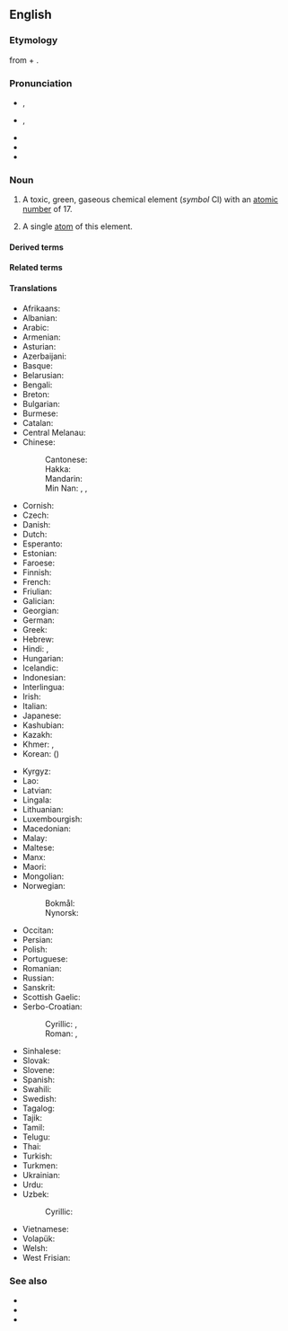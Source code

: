 ==English==
{{elements|en|Cl|sulfur|S|argon|Ar}}

===Etymology===
{{PIE root|en|ǵʰelh₃}}
{{coin|en|Humphry Davy|nat=British|occ=chemist|in=1810}} from {{der|en|grc|χλωρός||pale green}} + {{af|en|-ine}}.

===Pronunciation===
* {{a|GA}} {{enPR|klôʹrēn}}, {{IPA|en|/ˈklɔɹin/}}
* {{a|RP}} {{enPR|klôʹrēn}}, {{IPA|en|/ˈklɔːɹiːn/}}
* {{audio|en|en-us-chlorine.ogg|Audio (US)}}
* {{rhymes|en|ɔːɹiːn}}
* {{hyph|en|chlo|rine}}

===Noun===
{{en-noun|-|s}}
{{wikipedia}}

# {{senseid|en|Q688}}A toxic, green, gaseous chemical element (''symbol'' Cl) with an [[atomic number]] of 17.
#: {{syn|en|E925|q1=when used as a [[food additive]]}}
#: {{hyper|en|halogen}}
# {{lb|en|countable}} A single [[atom]] of this element.

====Derived terms====
{{col4|en
|{{l|en|antichlor}}, {{l|en|antichlore}}
|{{l|en|antichlorine}}
|{{l|en|chlor-}}, {{l|en|chloro-}}
|{{l|en|chloral}}
|{{l|en|chlorane}}
|{{l|en|chloric}}
|{{l|en|chloride}}
|{{l|en|chlorinate}}
|{{l|en|chlorination}}
|{{l|en|chlorine-35}}
|{{l|en|chlorine-36}}
|{{l|en|chlorine-37}}
|{{l|en|chlorine dioxide}}
|{{l|en|chlorine fluoride}}
|{{l|en|chlorine monofluoride}}
|{{l|en|chlorine oxide}}
|{{l|en|chlorine pentafluoride}}
|{{l|en|chlorine trifluoride}}
|{{l|en|chlorine water}}
|{{l|en|chloriniferous}}
|{{l|en|chlorinise}}, {{l|en|chlorinize}}
|{{l|en|chlorinous}}
|{{l|en|chlorite}}
|{{l|en|chloroid}}
|{{l|en|chlorous}}
|{{l|en|chloruret}}
|{{l|en|dichlorine}}
|{{l|en|organochlorine}}
}}

====Related terms====
{{col2|en
|chlorate
|chlorurated
}}

====Translations====
{{trans-top|id=Q688|chemical element}}
* Afrikaans: {{t+|af|chloor}}
* Albanian: {{t|sq|klor|m}}
* Arabic: {{t|ar|كُلُور|m}}
* Armenian: {{t+|hy|քլոր}}
* Asturian: {{t+|ast|cloru|m}}
* Azerbaijani: {{t|az|xlor}}
* Basque: {{t|eu|kloroa}}
* Belarusian: {{t|be|хлор|m}}
* Bengali: {{t|bn|ক্লোরিন}}
* Breton: {{t+|br|klor|m}}
* Bulgarian: {{t|bg|хлор|m}}
* Burmese: {{t|my|ကလိုရင်း}}
* Catalan: {{t+|ca|clor|m}}
* Central Melanau: {{t|mel|klorin}}
* Chinese:
*: Cantonese: {{t|yue|氯|tr=luk6}}
*: Hakka: {{t|hak|氯|tr=liu̍k}}
*: Mandarin: {{t+|cmn|氯|tr=lǜ}}
*: Min Nan: {{t|nan|鹽素}}, {{t|nan|盐素|tr=iâm-sò͘}}, {{t|nan|氯|tr=lio̍k, lo̍k}}
* Cornish: {{t|kw|cloryn|?}}
* Czech: {{t+|cs|chlór|m}}
* Danish: {{t+|da|klor|?}}
* Dutch: {{t+|nl|chloor|m}}
* Esperanto: {{t+|eo|kloro}}
* Estonian: {{t+|et|kloor}}
* Faroese: {{t|fo|klor|n}}
* Finnish: {{t+|fi|kloori}}
* French: {{t+|fr|chlore|m}}
* Friulian: {{t|fur|clôr|?}}
* Galician: {{t+|gl|cloro|m}}
* Georgian: {{t|ka|ქლორი}}
* German: {{t+|de|Chlor|n}}
* Greek: {{t+|el|χλώριο|n}}
* Hebrew: {{t+|he|כְלוֹר|m|tr=khlór}}
* Hindi: {{t|hi|नीरजी|?}}, {{t|hi|क्लोरीन|?}}
* Hungarian: {{t+|hu|klór}}
* Icelandic: {{t+|is|klór|?}}
* Indonesian: {{t+|id|klorin}}
* Interlingua: {{t|ia|chloro}}
* Irish: {{t+|ga|clóirín|m}}
* Italian: {{t+|it|cloro|m}}
* Japanese: {{t+|ja|塩素|tr=えんそ, enso}}
* Kashubian: {{t|csb|chlor}}
* Kazakh: {{t+|kk|хлор}}
* Khmer: {{t|km|ក្លរ}}, {{t|km|ក្លរីន}}
* Korean: {{t+|ko|염소}} ({{t+|ko|鹽素}})
{{trans-mid}}
* Kyrgyz: {{t+|ky|хлор}}
* Lao: {{t|lo|ຄລໍຣິນ}}
* Latvian: {{t|lv|hlors|?}}
* Lingala: {{t|ln|koloki|c9a|c10a}}
* Lithuanian: {{t+|lt|chloras|?}}
* Luxembourgish: {{t|lb|Chlor|?}}
* Macedonian: {{t|mk|хлор|m}}
* Malay: {{t+|ms|klorin}}
* Maltese: {{t|mt|kloru|?}}
* Manx: {{t|gv|cloreen|m}}
* Maori: {{t|mi|haumāota}}
* Mongolian: {{t+|mn|хлор}}
* Norwegian:
*: Bokmål: {{t+|nb|klor|n}}
*: Nynorsk: {{t+|nn|klor|n}}
* Occitan: {{t+|oc|clòr|m}}
* Persian: {{t+|fa|کلر|tr=kolor}}
* Polish: {{t+|pl|chlor|m}}
* Portuguese: {{t+|pt|cloro|m}}
* Romanian: {{t+|ro|clor|n}}
* Russian: {{t+|ru|хлор|m}}
* Sanskrit: {{t|sa|नीरजी|?}}
* Scottish Gaelic: {{t|gd|clòirin|m}}
* Serbo-Croatian:
*: Cyrillic: {{t|sh|хло̑р|m}}, {{t|sh|кло̑р|?}}
*: Roman: {{t|sh|hlȏr|m}}, {{t+|sh|klȏr|?}}
* Sinhalese: {{t|si|ක්ලෝරීන්}}
* Slovak: {{t+|sk|chlór|?}}
* Slovene: {{t+|sl|klor|?}}
* Spanish: {{t+|es|cloro|m}}
* Swahili: {{t|sw|klorini}}
* Swedish: {{t+|sv|klor|n}}
* Tagalog: {{t|tl|kloro}}
* Tajik: {{t|tg|хлор}}
* Tamil: {{t+|ta|குளோரின்}}
* Telugu: {{t|te|హరినము}}
* Thai: {{t|th|คลอรีน}}
* Turkish: {{t+|tr|klor}}
* Turkmen: {{t|tk|hlor}}
* Ukrainian: {{t|uk|хлор|m}}
* Urdu: {{t|ur|کلورین|tr=klorīn}}
* Uzbek: {{t+|uz|xlor}}
*: Cyrillic: {{t+|uz|хлор}}
* Vietnamese: {{t|vi|clo}}
* Volapük: {{t+|vo|klorin}}
* Welsh: {{t+|cy|clorin|m}}
* West Frisian: {{t|fy|gloor|?}}
{{trans-bottom}}

===See also===
* {{l|en|carnallite}}
* {{l|en|halite}}
* {{l|en|sylvite}}